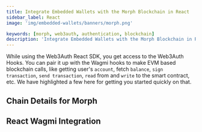 ```yaml
---
title: Integrate Embedded Wallets with the Morph Blockchain in React
sidebar_label: React
image: 'img/embedded-wallets/banners/morph.png'

keywords: [morph, web3auth, authentication, blockchain]
description: 'Integrate Embedded Wallets with the Morph Blockchain in React | Embedded Wallets'
---
```



While using the Web3Auth React SDK, you get access to the Web3Auth Hooks. You can pair it up with the Wagmi hooks to make EVM based blockchain calls, like getting user's `account`, fetch `balance`, `sign transaction`, `send transaction`, `read` from and `write` to the smart contract, etc. We have highlighted a few here for getting you started quickly on that.

## Chain Details for Morph

<ChainDetailsMorph />

## React Wagmi Integration

<ReactWagmiIntegration />

